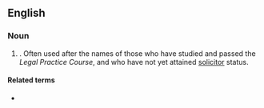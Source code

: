 ==English==

===Noun===
{{en-noun}}

# {{label|en|legal}} {{acronym of|[[postgraduate]] [[diploma]] [[in]] [[legal]] [[practice]]|lang=en|nodot=1}}. Often used after the names of those who have studied and passed the ''Legal Practice Course'', and who have not yet attained [[solicitor]] status.

====Related terms====
* {{l|en|DipLP}}
